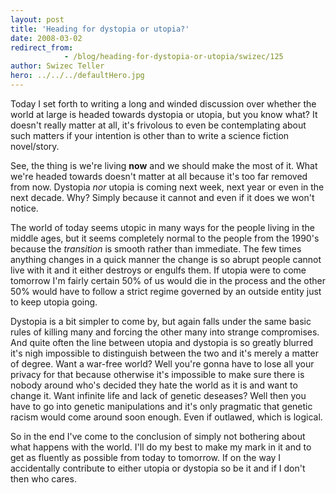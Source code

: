 ```yaml
---
layout: post
title: 'Heading for dystopia or utopia?'
date: 2008-03-02
redirect_from: 
            - /blog/heading-for-dystopia-or-utopia/swizec/125
author: Swizec Teller
hero: ../../../defaultHero.jpg
---
```

Today I set forth to writing a long and winded discussion over whether the world at large is headed towards dystopia or utopia, but you know what? It doesn't really matter at all, it's frivolous to even be contemplating about such matters if your intention is other than to write a science fiction novel/story.

See, the thing is we're living **now** and we should make the most of it. What we're headed towards doesn't matter at all because it's too far removed from now. Dystopia _nor_ utopia is coming next week, next year or even in the next decade. Why? Simply because it cannot and even if it does we won't notice.

The world of today seems utopic in many ways for the people living in the middle ages, but it seems completely normal to the people from the 1990's because the _transition_ is smooth rather than immediate. The few times anything changes in a quick manner the change is so abrupt people cannot live with it and it either destroys or engulfs them. If utopia were to come tomorrow I'm fairly certain 50% of us would die in the process and the other 50% would have to follow a strict regime governed by an outside entity just to keep utopia going.

Dystopia is a bit simpler to come by, but again falls under the same basic rules of killing many and forcing the other many into strange compromises. And quite often the line between utopia and dystopia is so greatly blurred it's nigh impossible to distinguish between the two and it's merely a matter of degree. Want a war-free world? Well you're gonna have to lose all your privacy for that because otherwise it's impossible to make sure there is nobody around who's decided they hate the world as it is and want to change it. Want infinite life and lack of genetic deseases? Well then you have to go into genetic manipulations and it's only pragmatic that genetic racism would come around soon enough. Even if outlawed, which is logical.

So in the end I've come to the conclusion of simply not bothering about what happens with the world. I'll do my best to make my mark in it and to get as fluently as possible from today to tomorrow. If on the way I accidentally contribute to either utopia or dystopia so be it and if I don't then who cares.